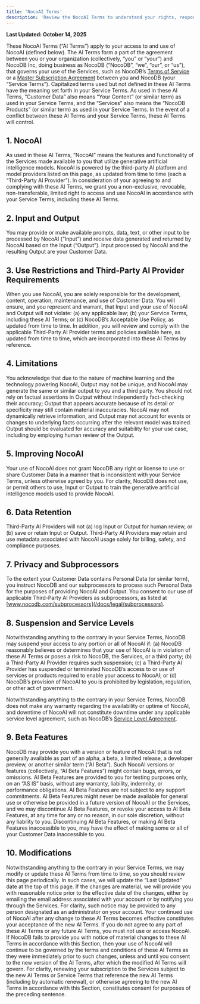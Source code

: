 ```yaml
---
title: 'NocoAI Terms'
description: 'Review the NocoAI Terms to understand your rights, responsibilities, and limitations when using NocoDB’s AI-powered features, including data usage, third-party provider requirements, and service availability.'
---
```


**Last Updated: October 14, 2025**

These NocoAI Terms (“AI Terms”) apply to your access to and use of NocoAI (defined below). The AI Terms form a part of the agreement between you or your organization (collectively, “you” or “your”) and NocoDB Inc, doing business as NocoDB (“NocoDB”, “we”, “our”, or “us”), that governs your use of the Services, such as NocoDB’s [Terms of Service](/docs/legal/terms-of-service) or a [Master Subscription Agreement](/docs/legal/msa) between you and NocoDB (your “Service Terms”). Capitalized terms used but not defined in these AI Terms have the meaning set forth in your Service Terms.  As used in these AI Terms, “Customer Data” also means “Your Content” (or similar term) as used in your Service Terms, and the “Services” also means the “NocoDB Products” (or similar term) as used in your Service Terms. In the event of a conflict between these AI Terms and your Service Terms, these AI Terms will control.

## 1. NocoAI
As used in these AI Terms, “NocoAI” means the features and functionality of the Services made available to you that utilize generative artificial intelligence models. NocoAI is powered by the third-party AI platform and model providers listed on this page, as updated from time to time (each a “Third-Party AI Provider”).  In consideration of your agreeing to and complying with these AI Terms, we grant you a non-exclusive, revocable, non-transferable, limited right to access and use NocoAI in accordance with your Service Terms, including these AI Terms.

## 2. Input and Output
You may provide or make available prompts, data, text, or other input to be processed by NocoAI (“Input”) and receive data generated and returned by NocoAI based on the Input (“Output”). Input processed by NocoAI and the resulting Output are your Customer Data.

## 3. Use Restrictions and Third-Party AI Provider Requirements
When you use NocoAI, you are solely responsible for the development, content, operation, maintenance, and use of Customer Data. You will ensure, and you represent and warrant, that Input and your use of NocoAI and Output will not violate: (a) any applicable law; (b) your Service Terms, including these AI Terms; or (c) NocoDB’s Acceptable Use Policy, as updated from time to time.  In addition, you will review and comply with the applicable Third-Party AI Provider terms and policies available here, as updated from time to time, which are incorporated into these AI Terms by reference.

## 4. Limitations
You acknowledge that due to the nature of machine learning and the technology powering NocoAI, Output may not be unique, and NocoAI may generate the same or similar output to you and a third party. You should not rely on factual assertions in Output without independently fact-checking their accuracy; Output that appears accurate because of its detail or specificity may still contain material inaccuracies. NocoAI may not dynamically retrieve information, and Output may not account for events or changes to underlying facts occurring after the relevant model was trained. Output should be evaluated for accuracy and suitability for your use case, including by employing human review of the Output.

## 5. Improving NocoAI
Your use of NocoAI does not grant NocoDB any right or license to use or share Customer Data in a manner that is inconsistent with your Service Terms, unless otherwise agreed by you. For clarity, NocoDB does not use, or permit others to use, Input or Output to train the generative artificial intelligence models used to provide NocoAI.

## 6. Data Retention
Third-Party AI Providers will not (a) log Input or Output for human review, or (b) save or retain Input or Output. Third-Party AI Providers may retain and use metadata associated with NocoAI usage solely for billing, safety, and compliance purposes.

## 7. Privacy and Subprocessors
To the extent your Customer Data contains Personal Data (or similar term), you instruct NocoDB and our subprocessors to process such Personal Data for the purposes of providing NocoAI and Output. You consent to our use of applicable Third-Party AI Providers as subprocessors, as listed at [www.nocodb.com/subprocessors](/docs/legal/subprocessors).

## 8. Suspension and Service Levels
Notwithstanding anything to the contrary in your Service Terms, NocoDB may suspend your access to any portion or all of NocoAI if: (a) NocoDB reasonably believes or determines that your use of NocoAI is in violation of these AI Terms or poses a risk to NocoDB, the Services, or a third party; (b) a Third-Party AI Provider requires such suspension; (c) a Third-Party AI Provider has suspended or terminated NocoDB’s access to or use of services or products required to enable your access to NocoAI; or (d) NocoDB’s provision of NocoAI to you is prohibited by legislation, regulation, or other act of government.

Notwithstanding anything to the contrary in your Service Terms, NocoDB does not make any warranty regarding the availability or uptime of NocoAI, and downtime of NocoAI will not constitute downtime under any applicable service level agreement, such as NocoDB’s [Service Level Agreement](/docs/legal/sla).

## 9. Beta Features
NocoDB may provide you with a version or feature of NocoAI that is not generally available as part of an alpha, a beta, a limited release, a developer preview, or another similar term (“AI Beta”).  Such NocoAI versions or features (collectively, “AI Beta Features”) might contain bugs, errors, or omissions. AI Beta Features are provided to you for testing purposes only, on an “AS IS” basis, without any warranty, liability, indemnity, or performance obligations. AI Beta Features are not subject to any support commitments. AI Beta Features might never be made available for general use or otherwise be provided in a future version of NocoAI or the Services, and we may discontinue AI Beta Features, or revoke your access to AI Beta Features, at any time for any or no reason, in our sole discretion, without any liability to you. Discontinuing AI Beta Features, or making AI Beta Features inaccessible to you, may have the effect of making some or all of your Customer Data inaccessible to you.

## 10. Modifications
Notwithstanding anything to the contrary in your Service Terms, we may modify or update these AI Terms from time to time, so you should review this page periodically. In such cases, we will update the “Last Updated” date at the top of this page. If the changes are material, we will provide you with reasonable notice prior to the effective date of the changes, either by emailing the email address associated with your account or by notifying you through the Services. For clarity, such notice may be provided to any person designated as an administrator on your account. Your continued use of NocoAI after any change to these AI Terms becomes effective constitutes your acceptance of the new AI Terms. If you do not agree to any part of these AI Terms or any future AI Terms, you must not use or access NocoAI. If NocoDB fails to provide you with notice of material changes to these AI Terms in accordance with this Section, then your use of NocoAI will continue to be governed by the terms and conditions of these AI Terms as they were immediately prior to such changes, unless and until you consent to the new version of the AI Terms, after which the modified AI Terms will govern.  For clarity, renewing your subscription to the Services subject to the new AI Terms or Service Terms that reference the new AI Terms (including by automatic renewal), or otherwise agreeing to the new AI Terms in accordance with this Section, constitutes consent for purposes of the preceding sentence.
